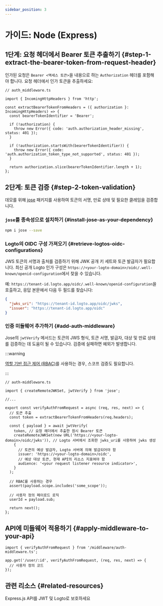 ```yaml
---
sidebar_position: 3
---
```


# 가이드: Node (Express)

## 1단계: 요청 헤더에서 Bearer 토큰 추출하기 \{#step-1-extract-the-bearer-token-from-request-header}

인가된 요청은 `Bearer <액세스 토큰>`을 내용으로 하는 `Authorization` 헤더를 포함해야 합니다. 요청 헤더에서 인가 토큰을 추출하세요:

```tsx
// auth_middleware.ts

import { IncomingHttpHeaders } from 'http';

const extractBearerTokenFromHeaders = ({ authorization }: IncomingHttpHeaders) => {
  const bearerTokenIdentifier = 'Bearer';

  if (!authorization) {
    throw new Error({ code: 'auth.authorization_header_missing', status: 401 });
  }

  if (!authorization.startsWith(bearerTokenIdentifier)) {
    throw new Error({ code: 'auth.authorization_token_type_not_supported', status: 401 });
  }

  return authorization.slice(bearerTokenIdentifier.length + 1);
};
```

## 2단계: 토큰 검증 \{#step-2-token-validation}

데모를 위해 [jose](https://github.com/panva/jose) 패키지를 사용하여 토큰의 서명, 만료 상태 및 필요한 클레임을 검증합니다.

### `jose`를 종속성으로 설치하기 \{#install-jose-as-your-dependency}

```bash
npm i jose --save
```

### Logto의 OIDC 구성 가져오기 \{#retrieve-logtos-oidc-configurations}

JWS 토큰의 서명과 출처를 검증하기 위해 JWK 공개 키 세트와 토큰 발급자가 필요합니다. 최신 공개 Logto 인가 구성은 `https://<your-logto-domain>/oidc/.well-known/openid-configuration`에서 찾을 수 있습니다.

예: `https://tenant-id.logto.app/oidc/.well-known/openid-configuration`을 호출하고, 응답 본문에서 다음 두 필드를 찾습니다:

```json
{
  "jwks_uri": "https://tenant-id.logto.app/oidc/jwks",
  "issuer": "https://tenant-id.logto.app/oidc"
}
```

### 인증 미들웨어 추가하기 \{#add-auth-middleware}

Jose의 `jwtVerify` 메서드는 토큰의 JWS 형식, 토큰 서명, 발급자, 대상 및 만료 상태를 검증하는 데 도움이 될 수 있습니다. 검증에 실패하면 예외가 발생합니다.

:::warning

[역할 기반 접근 제어 (RBAC)](/authorization/role-based-access-control/protect-api-resources-with-rbac)를 사용하는 경우, 스코프 검증도 필요합니다.

:::

```tsx
// auth-middleware.ts

import { createRemoteJWKSet, jwtVerify } from 'jose';

//...

export const verifyAuthFromRequest = async (req, res, next) => {
  // 토큰 추출
  const token = extractBearerTokenFromHeaders(req.headers);

  const { payload } = await jwtVerify(
    token, // 요청 헤더에서 추출한 원시 Bearer 토큰
    createRemoteJWKSet(new URL('https://<your-logto-domain>/oidc/jwks')), // Logto 서버에서 조회한 jwks_uri를 사용하여 jwks 생성
    {
      // 토큰의 예상 발급자, Logto 서버에 의해 발급되어야 함
      issuer: 'https://<your-logto-domain>/oidc',
      // 예상 대상 토큰, 현재 API의 리소스 지표여야 함
      audience: '<your request listener resource indicator>',
    }
  );

  // RBAC를 사용하는 경우
  assert(payload.scope.includes('some_scope'));

  // 사용자 정의 페이로드 로직
  userId = payload.sub;

  return next();
};
```

## API에 미들웨어 적용하기 \{#apply-middleware-to-your-api}

```tsx
import { verifyAuthFromRequest } from '/middleware/auth-middleware.ts';

app.get('/user/:id', verifyAuthFromRequest, (req, res, next) => {
  // 사용자 정의 코드
});
```

## 관련 리소스 \{#related-resources}

<Url href="https://blog.logto.io/protect-your-express-js-api">
  Express.js API를 JWT 및 Logto로 보호하세요
</Url>
